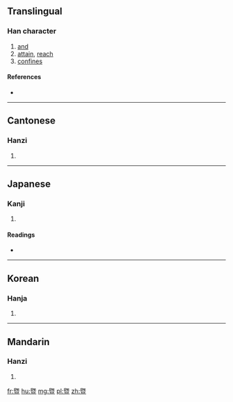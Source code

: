 {{also|曁}}
==Translingual==

===Han character===
{{Han char|rn=72|rad=日|as=10|sn=14|four=2110<sub>6</sub>|canj=日山日一 (AUAM)}}

# [[and]]
# [[attain]], [[reach]]
# [[confines]]

====References====
* {{Han ref|kx=0499.061|dj=0870.030|hdz=21531.070|uh=66A8|ud=26280|bh=BA5B|bd=47707}}

----

==Cantonese==

===Hanzi===
{{yue-hanzi|jyut=|y=kei3}}

# {{defn|lang=yue|sort=日10}}

----

==Japanese==

===Kanji===
{{ja-kanji|grade=|rs=日10}}

# {{defn|lang=ja|sort=日10}}

====Readings====
* {{ja-readings|on=[[き]] (ki)|kun=[[およぶ]] (oyobu)}}

----

==Korean==

===Hanja===
{{ko-hanja|hangeul=기|eumhun=|rv=gi|mr=ki|y=ki}}

# {{defn|lang=ko|sort=日10}}

----

==Mandarin==

===Hanzi===
{{cmn-hanzi|pin=[[jì]] ([[ji4]])|wg=chi<sup>4</sup>}}

# {{defn|lang=cmn|sort=日10}}

[[fr:暨]]
[[hu:暨]]
[[mg:暨]]
[[pl:暨]]
[[zh:暨]]